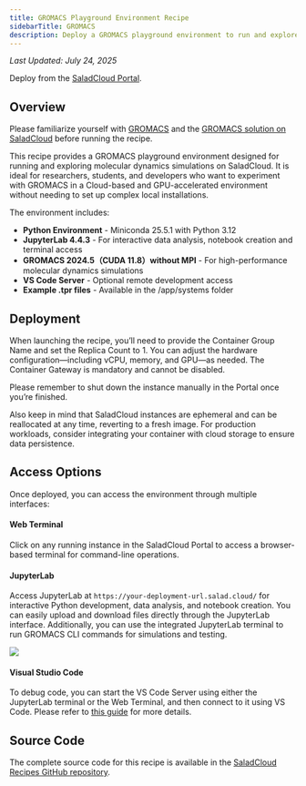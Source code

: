 ```yaml
---
title: GROMACS Playground Environment Recipe
sidebarTitle: GROMACS
description: Deploy a GROMACS playground environment to run and explore molecular dynamics simulations on SaladCloud.
---
```


_Last Updated: July 24, 2025_

<Tip>Deploy from the [SaladCloud Portal](https://portal.salad.com).</Tip>

## Overview

Please familiarize yourself with [GROMACS](https://www.gromacs.org/) and the
[GROMACS solution on SaladCloud](/container-engine/how-to-guides/molecular-dynamics-simulation/gromacs-srcg) before
running the recipe.

This recipe provides a GROMACS playground environment designed for running and exploring molecular dynamics simulations
on SaladCloud. It is ideal for researchers, students, and developers who want to experiment with GROMACS in a
Cloud-based and GPU-accelerated environment without needing to set up complex local installations.

The environment includes:

- **Python Environment** - Miniconda 25.5.1 with Python 3.12
- **JupyterLab 4.4.3** - For interactive data analysis, notebook creation and terminal access
- **GROMACS 2024.5（CUDA 11.8）without MPI** - For high-performance molecular dynamics simulations
- **VS Code Server** - Optional remote development access
- **Example .tpr files** - Available in the /app/systems folder

## Deployment

When launching the recipe, you’ll need to provide the Container Group Name and set the Replica Count to 1. You can
adjust the hardware configuration—including vCPU, memory, and GPU—as needed. The Container Gateway is mandatory and
cannot be disabled.

Please remember to shut down the instance manually in the Portal once you’re finished.

Also keep in mind that SaladCloud instances are ephemeral and can be reallocated at any time, reverting to a fresh
image. For production workloads, consider integrating your container with cloud storage to ensure data persistence.

## Access Options

Once deployed, you can access the environment through multiple interfaces:

#### Web Terminal

Click on any running instance in the SaladCloud Portal to access a browser-based terminal for command-line operations.

#### JupyterLab

Access JupyterLab at `https://your-deployment-url.salad.cloud/` for interactive Python development, data analysis, and
notebook creation. You can easily upload and download files directly through the JupyterLab interface. Additionally, you
can use the integrated JupyterLab terminal to run GROMACS CLI commands for simulations and testing.

![](/container-engine/images/gromacs-recipe.png)

#### Visual Studio Code

To debug code, you can start the VS Code Server using either the JupyterLab terminal or the Web Terminal, and then
connect to it using VS Code. Please refer to
[this guide](/container-engine/tutorials/development-tools/vscode-remote-development#interactive-mode) for more details.

## Source Code

The complete source code for this recipe is available in the
[SaladCloud Recipes GitHub repository](https://github.com/SaladTechnologies/salad-recipes/tree/master/recipes/gromacs-srcg).
